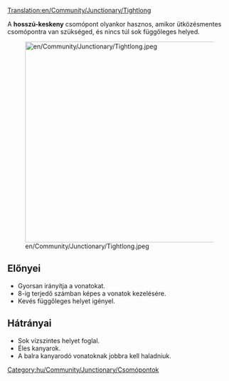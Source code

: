 [[Translation:en/Community/Junctionary/Tightlong]]

{{hu/Community/Junctionary/Csomópontmenü}}
A '''hosszú-keskeny''' csomópont olyankor hasznos, amikor ütközésmentes csomópontra van szükséged, és nincs túl sok függőleges helyed.

[[File:en/Community/Junctionary/Tightlong.jpeg|thumb|450px|none]]

==Előnyei==
* Gyorsan irányítja a vonatokat.
* 8-ig terjedő számban képes a vonatok kezelésére.
* Kevés függőleges helyet igényel.

==Hátrányai==
* Sok vízszintes helyet foglal.
* Éles kanyarok.
* A balra kanyarodó vonatoknak jobbra kell haladniuk.


[[Category:hu/Community/Junctionary/Csomópontok]]